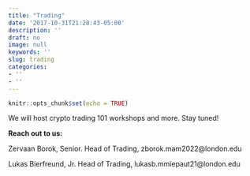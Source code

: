 ```yaml
---
title: "Trading"
date: '2017-10-31T21:28:43-05:00'
description: ''
draft: no
image: null
keywords: ''
slug: trading
categories:
- ''
- ''
---
```


```r
knitr::opts_chunk$set(echo = TRUE)
```


We will host crypto trading 101 workshops and more. Stay tuned!

**Reach out to us:**

Zervaan Borok, Senior. Head of Trading, zborok.mam2022@london.edu

Lukas Bierfreund, Jr. Head of Trading, lukasb.mmiepaut21@london.edu
  
 

